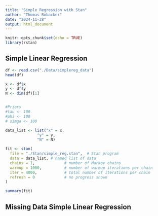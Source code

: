 ```yaml
---
title: "Simple Regression with Stan"
author: "Thomas Robacker"
date: "2024-11-28"
output: html_document
---
```


```r
knitr::opts_chunk$set(echo = TRUE)
library(rstan)
```

## Simple Linear Regression

```r
df <- read.csv("./Data/simplereg_data")
head(df)
```

```r
x <- df$x
y <- df$y
N <- dim(df)[1]


#Priors 
#tau <- 100
#phi <- 100
# simga <- 100

data_list <- list("x" = x, 
              "y" = y, 
              "N" = N)
```


```r
fit <- stan(
  file = "./Stan/simple_reg.stan",  # Stan program
  data = data_list, # named list of data
  chains = 1,             # number of Markov chains
  warmup = 1000,          # number of warmup iterations per chain
  iter = 4000,            # total number of iterations per chain
  refresh = 0             # no progress shown
)
```


```r
summary(fit)
```

## Missing Data Simple Linear Regression

